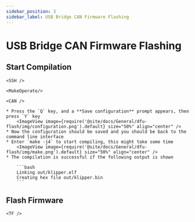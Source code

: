 ```yaml
---
sidebar_position: 3
sidebar_label: USB Bridge CAN Firmware Flashing
---
```






# USB Bridge CAN Firmware Flashing

## Start Compilation

    <SSH />

    <MakeOperate/>

    <CAN />

    * Press the `Q` key, and a **Save configuration** prompt appears, then press `Y` key
        <ImageView image={require('@site/docs/General/dfu-flash/img/configuration.png').default} size="50%" align="center" />
    * Now the configuration should be saved and you should be back to the command line interface
    * Enter `make -j4` to start compiling, this might take some time
        <ImageView image={require('@site/docs/General/dfu-flash/img/make.png').default} size="50%" align="center" />
    * The compilation is successful if the following output is shown

        ```bash
        Linking out/klipper.elf
        Creating hex file out/klipper.bin
        ```

## Flash Firmware

    <TF />